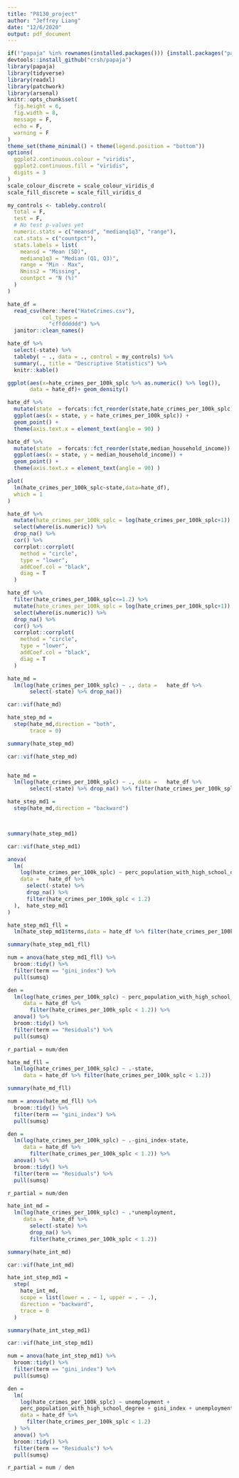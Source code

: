 ```yaml
---
title: "P8130_project"
author: "Jeffrey Liang"
date: "12/6/2020"
output: pdf_document
---
```



```r
if(!"papaja" %in% rownames(installed.packages())) {install.packages("papaja")}
devtools::install_github("crsh/papaja")
library(papaja)
library(tidyverse)
library(readxl)
library(patchwork)
library(arsenal)
knitr::opts_chunk$set(
  fig.height = 6,
  fig.width = 8,
  message = F,
  echo = F,
  warning = F
)
theme_set(theme_minimal() + theme(legend.position = "bottom"))
options(
  ggplot2.continuous.colour = "viridis",
  ggplot2.continuous.fill = "viridis",
  digits = 3
)
scale_colour_discrete = scale_colour_viridis_d
scale_fill_discrete = scale_fill_viridis_d

my_controls <- tableby.control(
  total = F,
  test = F,
  # No test p-values yet
  numeric.stats = c("meansd", "medianq1q3", "range"),
  cat.stats = c("countpct"),
  stats.labels = list(
    meansd = "Mean (SD)",
    medianq1q3 = "Median (Q1, Q3)",
    range = "Min - Max",
    Nmiss2 = "Missing",
    countpct = "N (%)"
  )
)
```


```r
hate_df =
  read_csv(here::here("HateCrimes.csv"),
           col_types =
             "cffdddddd") %>%
  janitor::clean_names()

hate_df %>%
  select(-state) %>%
  tableby( ~ ., data = ., control = my_controls) %>%
  summary(., title = "Descriptive Statistics") %>%
  knitr::kable()

ggplot(aes(x=hate_crimes_per_100k_splc %>% as.numeric() %>% log()),
       data = hate_df)+ geom_density()

hate_df %>% 
  mutate(state  = forcats::fct_reorder(state,hate_crimes_per_100k_splc)) %>% 
  ggplot(aes(x = state, y = hate_crimes_per_100k_splc)) +
  geom_point() +
  theme(axis.text.x = element_text(angle = 90) )

hate_df %>% 
  mutate(state  = forcats::fct_reorder(state,median_household_income)) %>% 
  ggplot(aes(x = state, y = median_household_income)) +
  geom_point() +
  theme(axis.text.x = element_text(angle = 90) )
```

```r
plot(
  lm(hate_crimes_per_100k_splc~state,data=hate_df),
  which = 1
)
```


```r
hate_df %>% 
  mutate(hate_crimes_per_100k_splc = log(hate_crimes_per_100k_splc+1)) %>% 
  select(where(is.numeric)) %>% 
  drop_na() %>% 
  cor() %>% 
  corrplot::corrplot(
    method = "circle",
    type = "lower",
    addCoef.col = "black",
    diag = T
  )

hate_df %>% 
  filter(hate_crimes_per_100k_splc<=1.2) %>% 
  mutate(hate_crimes_per_100k_splc = log(hate_crimes_per_100k_splc+1)) %>% 
  select(where(is.numeric)) %>% 
  drop_na() %>% 
  cor() %>% 
  corrplot::corrplot(
    method = "circle",
    type = "lower",
    addCoef.col = "black",
    diag = T
  )
```


```r
hate_md =
  lm(log(hate_crimes_per_100k_splc) ~ ., data =   hate_df %>%
       select(-state) %>% drop_na())

car::vif(hate_md)

hate_step_md =
  step(hate_md,direction = "both",
       trace = 0)

summary(hate_step_md)

car::vif(hate_step_md)


hate_md =
  lm(log(hate_crimes_per_100k_splc) ~ ., data =   hate_df %>%
       select(-state) %>% drop_na() %>% filter(hate_crimes_per_100k_splc<1.2))

hate_step_md1 =
  step(hate_md,direction = "backward")



summary(hate_step_md1)

car::vif(hate_step_md1)

anova(
  lm(
    log(hate_crimes_per_100k_splc) ~ perc_population_with_high_school_degree,
    data =   hate_df %>%
      select(-state) %>%
      drop_na() %>%
      filter(hate_crimes_per_100k_splc < 1.2)
  ),  hate_step_md1
)
```

```r
hate_step_md1_fll =
  lm(hate_step_md1$terms,data = hate_df %>% filter(hate_crimes_per_100k_splc < 1.2))

summary(hate_step_md1_fll)

num = anova(hate_step_md1_fll) %>%
  broom::tidy() %>% 
  filter(term == "gini_index") %>% 
  pull(sumsq)

den = 
  lm(log(hate_crimes_per_100k_splc) ~ perc_population_with_high_school_degree,
     data = hate_df %>%
       filter(hate_crimes_per_100k_splc < 1.2)) %>% 
  anova() %>% 
  broom::tidy() %>% 
  filter(term == "Residuals") %>% 
  pull(sumsq)

r_partial = num/den
```


```r
hate_md_fll =
  lm(log(hate_crimes_per_100k_splc) ~ .-state,
     data = hate_df %>% filter(hate_crimes_per_100k_splc < 1.2))

summary(hate_md_fll)

num = anova(hate_md_fll) %>%
  broom::tidy() %>% 
  filter(term == "gini_index") %>% 
  pull(sumsq)

den = 
  lm(log(hate_crimes_per_100k_splc) ~ .-gini_index-state,
     data = hate_df %>%
       filter(hate_crimes_per_100k_splc < 1.2)) %>% 
  anova() %>% 
  broom::tidy() %>% 
  filter(term == "Residuals") %>% 
  pull(sumsq)

r_partial = num/den
```



```r
hate_int_md =
  lm(log(hate_crimes_per_100k_splc) ~ .*unemployment, 
     data =   hate_df %>%
       select(-state) %>% 
       drop_na() %>% 
       filter(hate_crimes_per_100k_splc < 1.2))

summary(hate_int_md)

car::vif(hate_int_md)

hate_int_step_md1 =
  step(
    hate_int_md,
    scope = list(lower = . ~ 1, upper = . ~ .),
    direction = "backward",
    trace = 0
  )

summary(hate_int_step_md1)

car::vif(hate_int_step_md1)

num = anova(hate_int_step_md1) %>%
  broom::tidy() %>% 
  filter(term == "gini_index") %>% 
  pull(sumsq)

den =
  lm(
    log(hate_crimes_per_100k_splc) ~ unemployment + 
    perc_population_with_high_school_degree + gini_index + unemployment:gini_index,
    data = hate_df %>%
      filter(hate_crimes_per_100k_splc < 1.2)
  ) %>%
  anova() %>%
  broom::tidy() %>%
  filter(term == "Residuals") %>%
  pull(sumsq)

r_partial = num / den
```

